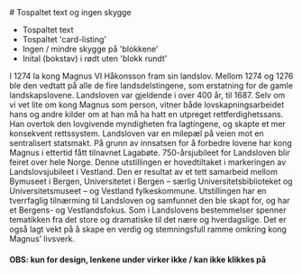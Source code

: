 
 
<Spacer height={20} />
<Container style="initial">
# Tospaltet text og ingen skygge

- Tospaltet text
- Tospaltet 'card-listing'
- Ingen / mindre skygge på 'blokkene'
- Inital (bokstav) i rødt uten 'blokk rundt'

</Container>

<Spacer height={36} />


<Container stil="initial sm:columns-2">
I 1274 la kong Magnus VI Håkonsson fram sin landslov. Mellom 1274 og 1276 ble den vedtatt på alle de fire landsdelstingene, som erstatning for de gamle landskapslovene. Landsloven var gjeldende i over 400 år, til 1687. Selv om vi vet lite om kong Magnus som person, vitner både lovskapningsarbeidet hans og andre kilder om at han må ha hatt en utpreget rettferdighetssans. Han overtok den lovgivende myndigheten fra lagtingene, og skapte et mer konsekvent rettssystem. Landsloven var en milepæl på veien mot en sentralisert statsmakt. På grunn av innsatsen for å forbedre lovene har kong Magnus i ettertid fått tilnavnet Lagabøte. 750-årsjubileet for Landsloven blir feiret over hele Norge. Denne utstillingen er hovedtiltaket i markeringen av Landslovsjubileet i Vestland. Den er resultat av et tett samarbeid mellom Bymuseet i Bergen, Universitetet i Bergen – særlig Universitetsbiblioteket og Universitetsmuseet – og Vestland fylkeskommune. Utstillingen har en tverrfaglig tilnærming til Landsloven og samfunnet den ble skapt for, og har et Bergens- og Vestlandsfokus. Som i Landslovens bestemmelser spenner tematikken fra det store og dramatiske til det nære og hverdagslige. Det er også lagt vekt på å skape en verdig og stemningsfull ramme omkring kong Magnus’ livsverk.
</Container>

<Spacer height={30} />

#### OBS: kun for design, lenkene under virker ikke / kan ikke klikkes på

<Spacer height={30} />

<Container>
    <SubMenuCards items={sections.items} columns={2} gap={10} shadow="border border-silver shadow-none hover:border-1" />
</Container>